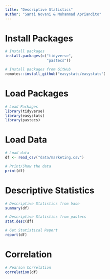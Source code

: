 ```yaml
---
title: "Descriptive Statistics"
author: "Santi Novani & Muhammad Apriandito"
---
```


# Install Packages
```r
# Install packages
install.packages(c("tidyverse",
                   "pastecs"))
```

```r
# Install packages from GitHub
remotes::install_github("easystats/easystats")
```

# Load Packages
```r
# Load Packages
library(tidyverse)
library(easystats)
library(pastecs)
```

# Load Data
```r
# Load data
df <- read_csv("data/marketing.csv")
```

```r
# Print/Show the data
print(df)
```

# Descriptive Statistics

```r
# Descriptive Statistics from base
summary(df)
```

```r
# Descriptive Statistics from pastecs
stat.desc(df)
```

```r
# Get Statistical Report
report(df)
```

# Correlation

```r
# Pearson Correlation
correlation(df)
```






